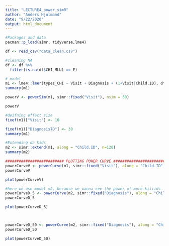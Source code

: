 ```yaml
---
title: "LECTURE4_power_simR"
author: "Anders Hjulmand"
date: "9/22/2020"
output: html_document
---
```


```r
#Packages and data
pacman::p_load(simr, tidyverse,lme4)

df <- read_csv("data_clean.csv")

#cleaning NA
df <- df %>% 
  filter(is.na(df$CHI_MLU) == F)

```

```r
# model
m1 <- lme4::lmer(types_CHI ~ Visit + Diagnosis + (1+Visit|Child.ID), df, REML = FALSE)
summary(m1)

```

```r
powerV <- powerSim(m1, simr::fixed("Visit"), nsim = 50)

powerV

```

```r
#deifning effect size
fixef(m1)["Visit"] <- 10

fixef(m1)["DiagnosisTD"] <- 30
summary(m1)
```
```r
#Extending da kids
m2 <- simr::extend(m1, along = "Child.ID", n=120)
summary(m2)


```


```r
########################## PLOTTING POWER CURVE ####################################
powerCurveV <- powerCurve(m1, simr::fixed("Visit"), along = "Child.ID", nsim = 10)
powerCurveV

plot(powerCurveV)
```



```r
#here we use model m2, because we wanna see the power of more kiiiids
powerCurveD_5 <- powerCurve(m2, simr::fixed("Diagnosis"), along = "Child.ID", nsim = 5)
powerCurveD_5

plot(powerCurveD_5)



powerCurveD_50 <- powerCurve(m2, simr::fixed("Diagnosis"), along = "Child.ID", nsim = 50)
powerCurveD_50

plot(powerCurveD_50)

```
























